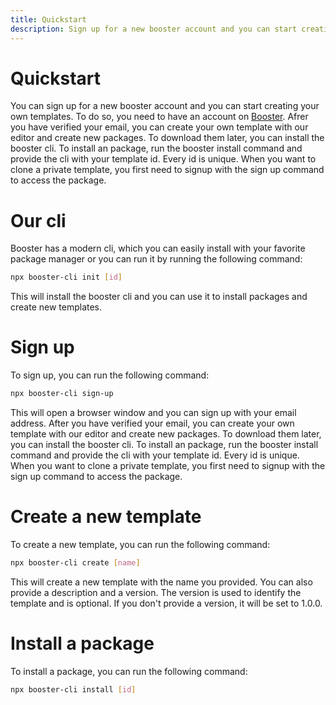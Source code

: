 ```yaml
---
title: Quickstart
description: Sign up for a new booster account and you can start creating your own templates.
---
```


# Quickstart

You can sign up for a new booster account and you can start creating your own templates. To do so, you need to have an account on [Booster](https://booster.computer). Afrer you have verified your email, you can create your own template with our editor and create new packages. To download them later, you can install the booster cli. To install an package, run the booster install command and provide the cli with your template id. Every id is unique. When you want to clone a private template, you first need to signup with the sign up command to access the package.

# Our cli

Booster has a modern cli, which you can easily install with your favorite package manager or you can run it by running the following command:

```bash
npx booster-cli init [id]
```

This will install the booster cli and you can use it to install packages and create new templates.

# Sign up

To sign up, you can run the following command:

```bash
npx booster-cli sign-up
```

This will open a browser window and you can sign up with your email address. After you have verified your email, you can create your own template with our editor and create new packages. To download them later, you can install the booster cli. To install an package, run the booster install command and provide the cli with your template id. Every id is unique. When you want to clone a private template, you first need to signup with the sign up command to access the package.

# Create a new template

To create a new template, you can run the following command:

```bash
npx booster-cli create [name]
```

This will create a new template with the name you provided. You can also provide a description and a version. The version is used to identify the template and is optional. If you don't provide a version, it will be set to 1.0.0.

# Install a package

To install a package, you can run the following command:

```bash
npx booster-cli install [id]
```